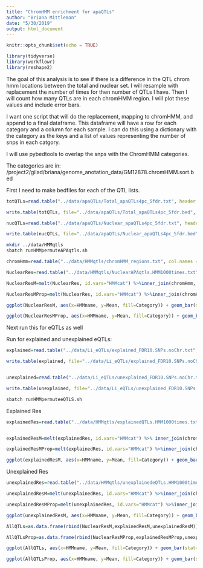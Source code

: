 ```yaml
---
title: "ChromHMM enrichment for apaQTLs"
author: "Briana Mittleman"
date: "5/30/2019"
output: html_document
---
```


```r
knitr::opts_chunk$set(echo = TRUE)
```

```r
library(tidyverse)
library(workflowr)
library(reshape2)

```

The goal of this analysis is to see if there is a difference in the QTL chrom hmm locations between the total and nuclear set. I will resample with replacement the number of times for then number of QTLs I have. Then I will count how many QTLs are in each chromHMM region. I will plot these values and include error bars.  

I want one script that will do the replacement, mapping to chromHMM, and append to a final dataframe. This dataframe will have a row for each category and a column for each sample. I can do this using a dictionary with the category as the keys and a list of values representing the number of snps in each catgory.  

I will use pybedtools to overlap the snps with the ChromHMM categories.  

The categories are in: /project2/gilad/briana/genome_anotation_data/GM12878.chromHMM.sort.bed


First I need to make bedfiles for each of the QTL lists.

```r
totQTLs=read.table("../data/apaQTLs/Total_apaQTLs4pc_5fdr.txt", header = T, stringsAsFactors = F) %>% separate(sid, into=c("SNPchr","SNPloc"), sep=":") %>% mutate(SNPstart=as.integer(SNPloc)-1, SNPend=as.integer(SNPloc), peakID=paste(Gene, Peak, sep=":"),noStrand=".") %>% dplyr::select(SNPchr, SNPstart, SNPend, peakID, slope, noStrand )

write.table(totQTLs, file="../data/apaQTLs/Total_apaQTLs4pc_5fdr.bed", col.names = T, row.names = F, quote = F, sep="\t")

nucQTLs=read.table("../data/apaQTLs/Nuclear_apaQTLs4pc_5fdr.txt", header = T, stringsAsFactors = F) %>% separate(sid, into=c("SNPchr","SNPloc"), sep=":") %>% mutate(SNPstart=as.integer(SNPloc)-1, SNPend=as.integer(SNPloc), peakID=paste(Gene, Peak, sep=":"),noStrand=".") %>% dplyr::select(SNPchr, SNPstart, SNPend, peakID, slope, noStrand )

write.table(nucQTLs, file="../data/apaQTLs/Nuclear_apaQTLs4pc_5fdr.bed", col.names = T, row.names = F, quote = F, sep="\t")
```



```bash
mkdir ../data/HMMqtls
sbatch runHMMpermuteAPAqtls.sh
```


```r
chromHmm=read.table("../data/HMMqtls/chromHMM_regions.txt", col.names = c("HMMcat", "HMMname"), stringsAsFactors = F)
```



```r
NuclearRes=read.table("../data/HMMqtls/NuclearAPAqtls.HMM1000times.txt", stringsAsFactors = F, col.names =c("HMMcat", seq(1,1000)))

NuclearResM=melt(NuclearRes, id.vars="HMMcat") %>%inner_join(chromHmm, by="HMMcat") %>%  group_by(HMMname) %>% summarise(Mean=mean(value), SD=sd(value)) %>% mutate(Category="Nuclear_APA")

NuclearResMProp=melt(NuclearRes, id.vars="HMMcat") %>%inner_join(chromHmm, by="HMMcat") %>%  mutate(nQTL= nrow(nucQTLs), propQTL=value/nQTL)%>%  group_by(HMMname) %>% summarise(Mean=mean(propQTL), SD=sd(propQTL)) %>% mutate(Category="Nuclear_APA")
```


```r
ggplot(NuclearResM, aes(x=HMMname, y=Mean, fill=Category)) + geom_bar(stat="identity")+ geom_errorbar(aes(ymin=Mean-SD, ymax=Mean+SD),width=.5) + theme(axis.text.x=element_text(angle=90, hjust=1))

ggplot(NuclearResMProp, aes(x=HMMname, y=Mean, fill=Category)) + geom_bar(stat="identity")+ geom_errorbar(aes(ymin=Mean-SD, ymax=Mean+SD),width=.5) + theme(axis.text.x=element_text(angle=90, hjust=1))

```
Next run this for eQTLs  as well 




Run for explained and unexplained eQTLs: 

```r
explained=read.table("../data/Li_eQTLs/explained_FDR10.SNPs.noChr.txt", col.names = c("SNPchr", "SNPend")) %>% mutate(SNPstart=as.integer(SNPend)-1, gene="NA", score=".", strand="+") %>% dplyr::select(SNPchr, SNPstart, SNPend, gene, score, strand)

write.table(explained, file="../data/Li_eQTLs/explained_FDR10.SNPs.noChr.bed", col.names = T,row.names = F, quote = F, sep="\t")


unexplained=read.table("../data/Li_eQTLs/unexplained_FDR10.SNPs.noChr.txt", col.names = c("SNPchr", "SNPend")) %>% mutate(SNPstart=as.integer(SNPend)-1, gene="NA", score=".", strand="+") %>% dplyr::select(SNPchr, SNPstart, SNPend, gene, score, strand)

write.table(unexplained, file="../data/Li_eQTLs/unexplained_FDR10.SNPs.noChr.bed", col.names = T,row.names = F, quote = F, sep="\t")

```

```bash
sbatch runHMMpermuteeQTLS.sh
```

Explained Res
```r
explainedRes=read.table("../data/HMMqtls/explainedQTLs.HMM1000times.txt", stringsAsFactors = F, col.names =c("HMMcat", seq(1,1000)))


explainedResM=melt(explainedRes, id.vars="HMMcat") %>% inner_join(chromHmm, by="HMMcat") %>%  group_by(HMMname) %>% summarise(Mean=mean(value), SD=sd(value))  %>% mutate(Category="Explained_eQTL")

explainedResMProp=melt(explainedRes, id.vars="HMMcat") %>%inner_join(chromHmm, by="HMMcat") %>%  mutate(nQTL= nrow(explained), propQTL=value/nQTL)%>%  group_by(HMMname) %>% summarise(Mean=mean(propQTL), SD=sd(propQTL)) %>% mutate(Category="Explained_eQTL")
```

```r
ggplot(explainedResM, aes(x=HMMname, y=Mean, fill=Category)) + geom_bar(stat="identity")+ geom_errorbar(aes(ymin=Mean-SD, ymax=Mean+SD),width=.5) + theme(axis.text.x=element_text(angle=90, hjust=1))
```


Unexplained Res

```r
unexplainedRes=read.table("../data/HMMqtls/unexplainedeQTLs.HMM1000times.txt", stringsAsFactors = F, col.names =c("HMMcat", seq(1,1000)))

unexplainedResM=melt(unexplainedRes, id.vars="HMMcat") %>%inner_join(chromHmm, by="HMMcat") %>%  group_by(HMMname) %>% summarise(Mean=mean(value), SD=sd(value)) %>% mutate(Category="Unexplained_eQTL")

unexplainedResMProp=melt(unexplainedRes, id.vars="HMMcat") %>%inner_join(chromHmm, by="HMMcat") %>%  mutate(nQTL= nrow(unexplained), propQTL=value/nQTL)%>%  group_by(HMMname) %>% summarise(Mean=mean(propQTL), SD=sd(propQTL)) %>% mutate(Category="Unexplained_eQTL")
```

```r
ggplot(unexplainedResM, aes(x=HMMname, y=Mean, fill=Category)) + geom_bar(stat="identity")+ geom_errorbar(aes(ymin=Mean-SD, ymax=Mean+SD),width=.5) + theme(axis.text.x=element_text(angle=90, hjust=1))
```


```r
AllQTLs=as.data.frame(rbind(NuclearResM,explainedResM,unexplainedResM)) 

AllQTLsProp=as.data.frame(rbind(NuclearResMProp,explainedResMProp,unexplainedResMProp)) 
```

```r
ggplot(AllQTLs, aes(x=HMMname, y=Mean, fill=Category)) + geom_bar(stat="identity", position="dodge")+ geom_errorbar(aes(ymin=Mean-SD, ymax=Mean+SD),width=.5, position = position_dodge(0.75)) + theme(axis.text.x=element_text(angle=90, hjust=1))+labs(y="Number of QTLs", x="ChromHMM Category", title="ChromHMM locations for all QTLs")
```

```r
ggplot(AllQTLsProp, aes(x=HMMname, y=Mean, fill=Category)) + geom_bar(stat="identity", position="dodge")+ geom_errorbar(aes(ymin=Mean-SD, ymax=Mean+SD),width=.5, position = position_dodge(0.75)) + theme(axis.text.x=element_text(angle=90, hjust=1))+labs(y="Proportion of QTLs", x="ChromHMM Category", title="ChromHMM locations for all QTLs")
```

